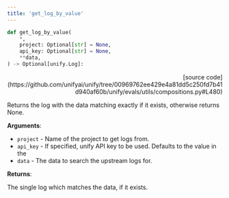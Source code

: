 ```yaml
---
title: 'get_log_by_value'
---
```


```python
def get_log_by_value(
    *,
    project: Optional[str] = None,
    api_key: Optional[str] = None,
    **data,
) -> Optional[unify.Log]:
```

<p align="right">[source code](https://github.com/unifyai/unify/tree/00969762ee429e4a81dd5c250fd7b41d940af60b/unify/evals/utils/compositions.py#L480)</p>

Returns the log with the data matching exactly if it exists,
otherwise returns None.

**Arguments**:

- `project` - Name of the project to get logs from.
- `api_key` - If specified, unify API key to be used. Defaults to the value in the
- `data` - The data to search the upstream logs for.



**Returns**:

The single log which matches the data, if it exists.